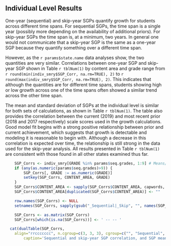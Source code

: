 ## Individual Level Results

One-year (sequential) and skip-year SGPs quantify growth for students across different time spans. For sequential SGPs, the time span is a single year (possibly more depending on the availability of additional priors). For skip-year SGPs the time span is, at a minimum, two years. In general one would not communicate that a skip-year SGP is the same as a one-year SGP because they quantify something over a different time span.

However, as the `r params$state.name` data analyses show, the two quantities are very similar. Correlations between one-year SGP and skip-year SGP shown in Table `r tblNum(1)` by content area and grade range from `r round(min(indiv_smry$SGP_Corr, na.rm=TRUE), 2)` to `r round(max(indiv_smry$SGP_Corr, na.rm=TRUE), 2)`. This indicates that although the quantities are for different time spans, students showing high or low growth across one of the time spans often showed a similar trend across the other time span.

The mean and standard deviation of SGPs at the individual level is similar for both sets of calculations, as shown in Table `r tblNum(1)`. The table also provides the correlation between the current (2019) and most recent prior (2018 and 2017 respectively) scale scores used in the growth calculations. Good model fit begins with a strong positive relationship between prior and current achievement, which suggests that growth is detectable and modeling it is reasonable to begin with. Although a decrease in this correlation is expected over time, the relationship is still strong in the data used for the skip-year analysis. All results presented in Table `r tblNum(1)` are consistent with those found in all other states examined thus far.


```r
	SGP_Corrs <- indiv_smry[GRADE %in% params$seq.grades, 1:9] # Means/SDs/Cors
	if (any(as.numeric(params$seq.grades)>9)) {
		SGP_Corrs[, GRADE := as.numeric(GRADE)]
		setkey(SGP_Corrs, CONTENT_AREA, GRADE)
	}
	SGP_Corrs$CONTENT_AREA <- sapply(SGP_Corrs$CONTENT_AREA, capwords, USE.NAMES=FALSE)
	SGP_Corrs$CONTENT_AREA[duplicated(SGP_Corrs$CONTENT_AREA)] <- ""

	row.names(SGP_Corrs) <- NULL
	setnames(SGP_Corrs, sapply(gsub("_Sequential|_Skip", "", names(SGP_Corrs)), capwords))

	SGP_Corrs <- as.matrix(SGP_Corrs)
	SGP_Corrs[which(is.na(SGP_Corrs))] <- ' -- -- '

  cat(dualTable(SGP_Corrs,
  	align="rrccccccc", n.cgroup=c(3, 3, 3), cgroup=c("", "Sequential", "Skip Year"),
		caption='Sequential and skip-year SGP correlation, and SGP mean/standard deviation and test score correlations by content area and grade.'))
```

